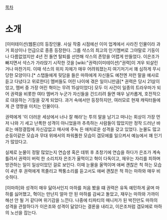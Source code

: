 [[목차]]

= 소개 =

[이미테이션(웹툰)]의 등장인물. 사실 작중 시점에선 이미 업계에서 사라진 인물이라 과거 회상이나 언급으로 종종 등장한다. 그룹 샥스의 최고의 인기멤버로 그야말로 기둥이나 다름없었지만 4년 전 돌연 탈퇴를 선언해 샥스의 존망을 어렵게 만들었다. 이은조가 빠지면서 샥스가 가라앉기 시작한 것을 [wiki:"권력(이미테이션)"권력]이 겨우 되살린 거나 마찬가지. 이때 샥스의 위치 자체가 매우 어려워졌는지 여기저기서 꽤 심하게 무시당한 모양이다.[* 스탭들에게 뒷담을 들은 마하에게 자신들도 예전엔 저런 말을 예사로 듣고 다녔다고 위로한다] 멤버들도 어린 나이에 겪은 일이니만큼[* 권력은 당시 21살이었고, 멤버 중 가장 어린 혁이는 무려 15살이었다] 모두 이 사건이 일종의 트라우마가 되어 권력을 비롯한 여타 멤버가 누군가 자신들을 건드리려 들면 매우 날카롭게, 호전적으로 대응하는 기질을 갖게 되었다. 과거 속에서만 등장하지만, 여러모로 현재 캐릭터들에게 큰 영향을 미치는 인물이다.

권력에게 '이 더러운 세상에서 너나 잘 해라'는 투의 말을 남기고 떠나는 회상이 가장 먼저 나와 기 세고 난폭한 성격이 아니었을까 추측하는 사람들이 많았지만 정작 드러난 바로는 애정결핍에 자신감없고 매사에 주눅 든 애처로운 성격을 갖고 있었다. 눈물도 많고 순둥이같은 모습과 무대 위에서의 파워풀한 모습이 갭모에를 일으켜서 예능에서 꽤 인기가 많았다고.

실제로 눈물이 정말 많았는지 연습생 혹은 데뷔 후 초창기에 연습을 하다가 은조가 계속 틀려서 권력이 버럭 한 소리치자 은조가 울먹이고 혁이 다독이고, 재우는 자리를 피하며 방관하는 일이 일상이었던 걸로 보인다. 이때 눈물을 울먹이며 애써 괜찮은 척 하는 모습이 4년 후 권력에게 목졸리고 짝퉁소리를 듣고서도 애써 괜찮은 척 하는 마하와 매우 비슷하다.

[이마하]와 성격이 매우 닮아서인지 마하를 처음 봤을 떄 권력은 유독 예민하게 굴며 마하를 싫어했고, 혁이는 만난지 얼마 안 된 마하를 감싸고 돌았고, 재우는 마하와 가까이해선 안 될 거 같다며 위기감을 느낀다. 나중에 티파티의 매니저가 된 박진만도 마하의 성격을 관찰하다가 이은조와 성격이 닮았다는 결론을 내리고, 이은조처럼 갭모에로 마하의 노선을 잡는다.
